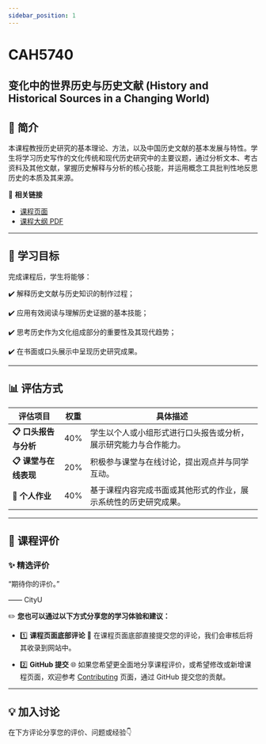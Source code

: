 ```yaml
---
sidebar_position: 1
---
```


# CAH5740
## 变化中的世界历史与历史文献 (History and Historical Sources in a Changing World)

## **📘 简介**
本课程教授历史研究的基本理论、方法，以及中国历史文献的基本发展与特性。学生将学习历史写作的文化传统和现代历史研究中的主要议题，通过分析文本、考古资料及其他文献，掌握历史解释与分析的核心技能，并运用概念工具批判性地反思历史的本质及其来源。

🔗 **相关链接**
- [课程页面](https://www.cityu.edu.hk/catalogue/pg/202425/course/CAH5740.htm)
- [课程大纲 PDF](https://www.cityu.edu.hk/catalogue/pg/202425/course/CAH5740.pdf)

---

## **🎯 学习目标**

完成课程后，学生将能够：

✔️ 解释历史文献与历史知识的制作过程；

✔️ 应用有效阅读与理解历史证据的基本技能；

✔️ 思考历史作为文化组成部分的重要性及其现代趋势；

✔️ 在书面或口头展示中呈现历史研究成果。

---

## **📊 评估方式**

| **评估项目**            | **权重** | **具体描述**                                                                                       |
|------------------------|---------|---------------------------------------------------------------------------------------------------|
| **📋 口头报告与分析**     | 40%     | 学生以个人或小组形式进行口头报告或分析，展示研究能力与合作能力。                                            |
| **📋 课堂与在线表现**     | 20%     | 积极参与课堂与在线讨论，提出观点并与同学互动。                                                        |
| **📂 个人作业**         | 40%     | 基于课程内容完成书面或其他形式的作业，展示系统性的历史研究成果。                                           |

---

## **💬 课程评价**

### ✨ **精选评价**
<div className={commentStyles.commentBox}>
    <p className={commentStyles.commentText}>
        “期待你的评价。”
    </p>
    <p className={commentStyles.commentAuthor}>—— CityU</p>
</div>

✏️ **您也可以通过以下方式分享您的学习体验和建议：**

- 1️⃣ **课程页面底部评论**
💬 在课程页面底部直接提交您的评论，我们会审核后将其收录到网站中。

- 2️⃣ **GitHub 提交**
🌐 如果您希望更全面地分享课程评价，或希望修改或新增课程页面，欢迎参考 [Contributing](/contributing) 页面，通过 GitHub 提交您的贡献。

---

## **💡 加入讨论**

在下方评论分享您的评价、问题或经验👇
<Utterances />
